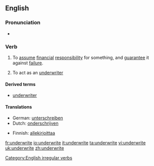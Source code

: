 ==English==

===Pronunciation===
*{{IPA|/ʌndəɻ'ɻaɪt/}}

===Verb===
{{en-verb|underwrites|underwriting|underwrote|underwritten}}

# {{transitive}} To [[assume]] [[financial]] [[responsibility]] for something, and [[guarantee]] it against [[failure]].
# {{intransitive}} To act as an [[underwriter]]

====Derived terms====
*[[underwriter]]

====Translations====
{{trans-top|to assume financial responsibility for something}}
*German: [[unterschreiben]]
*Dutch: [[onderschrijven]]
{{trans-mid}}
*Finnish: [[allekirjoittaa]]
{{trans-bottom}}

[[Category:English irregular verbs]]

[[fr:underwrite]]
[[io:underwrite]]
[[it:underwrite]]
[[ta:underwrite]]
[[vi:underwrite]]
[[uk:underwrite]]
[[zh:underwrite]]